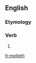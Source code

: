 ==English==

===Etymology===
{{suffix|en|melt|eth}}

===Verb===
{{head|en|verb form}}

# {{en-archaic third-person singular of|melt}}

[[fr:melteth]]